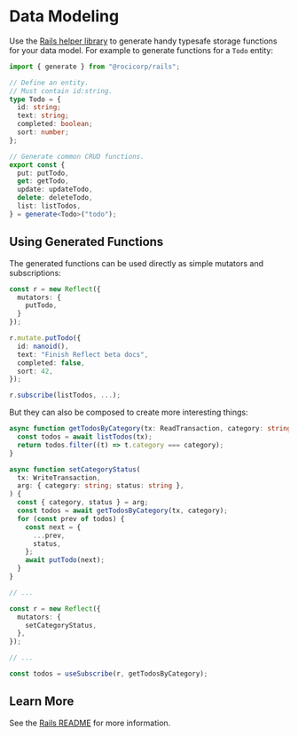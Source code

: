 # Data Modeling

Use the [Rails helper library](https://www.npmjs.com/package/@rocicorp/rails) to generate handy typesafe storage functions for your data model. For example to generate functions for a `Todo` entity:

```ts
import { generate } from "@rocicorp/rails";

// Define an entity.
// Must contain id:string.
type Todo = {
  id: string;
  text: string;
  completed: boolean;
  sort: number;
};

// Generate common CRUD functions.
export const {
  put: putTodo,
  get: getTodo,
  update: updateTodo,
  delete: deleteTodo,
  list: listTodos,
} = generate<Todo>("todo");
```

## Using Generated Functions

The generated functions can be used directly as simple mutators and subscriptions:

```ts
const r = new Reflect({
  mutators: {
    putTodo,
  }
});

r.mutate.putTodo({
  id: nanoid(),
  text: "Finish Reflect beta docs",
  completed: false,
  sort: 42,
});

r.subscribe(listTodos, ...);
```

But they can also be composed to create more interesting things:

```ts
async function getTodosByCategory(tx: ReadTransaction, category: string) {
  const todos = await listTodos(tx);
  return todos.filter((t) => t.category === category);
}

async function setCategoryStatus(
  tx: WriteTransaction,
  arg: { category: string; status: string },
) {
  const { category, status } = arg;
  const todos = await getTodosByCategory(tx, category);
  for (const prev of todos) {
    const next = {
      ...prev,
      status,
    };
    await putTodo(next);
  }
}

// ...

const r = new Reflect({
  mutators: {
    setCategoryStatus,
  },
});

// ...

const todos = useSubscribe(r, getTodosByCategory);
```

## Learn More

See the [Rails README](https://github.com/rocicorp/rails) for more information.

<div className="showFooter"></div>
